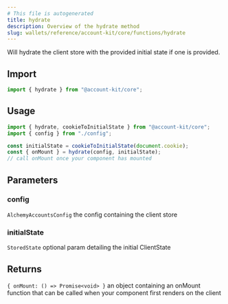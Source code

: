 ```yaml
---
# This file is autogenerated
title: hydrate
description: Overview of the hydrate method
slug: wallets/reference/account-kit/core/functions/hydrate
---
```


Will hydrate the client store with the provided initial state if one is provided.

## Import

```ts
import { hydrate } from "@account-kit/core";
```

## Usage

```ts
import { hydrate, cookieToInitialState } from "@account-kit/core";
import { config } from "./config";

const initialState = cookieToInitialState(document.cookie);
const { onMount } = hydrate(config, initialState);
// call onMount once your component has mounted
```

## Parameters

### config

`AlchemyAccountsConfig`
the config containing the client store

### initialState

`StoredState`
optional param detailing the initial ClientState

## Returns

`{ onMount: () => Promise<void> }`
an object containing an onMount function that can be called when your component first renders on the client
